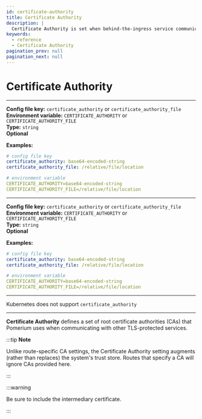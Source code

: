 ```yaml
---
id: certificate-authority
title: Certificate Authority
description: |
  Certificate Authority is set when behind-the-ingress service communication uses self-signed certificates.
keywords:
  - reference
  - Certificate Authority
pagination_prev: null
pagination_next: null
---
```



# Certificate Authority

<Tabs>
<TabItem value="Core" label="Core">

---

**Config file key:** `certificate_authority` or `certificate_authority_file` <br/>
**Environment variable:** `CERTIFICATE_AUTHORITY` or `CERTIFICATE_AUTHORITY_FILE` <br/>
**Type:** `string` <br/>
**Optional**

**Examples:**

```yaml
# config file key
certificate_authority: base64-encoded-string
certificate_authority_file: /relative/file/location

# environment variable
CERTIFICATE_AUTHORITY=base64-encoded-string
CERTIFICATE_AUTHORITY_FILE=/relative/file/location
```

</TabItem>
<TabItem value="Enterprise" label="Enterprise">

---

**Config file key:** `certificate_authority` or `certificate_authority_file` <br/>
**Environment variable:** `CERTIFICATE_AUTHORITY` or `CERTIFICATE_AUTHORITY_FILE` <br/>
**Type:** `string` <br/>
**Optional**

**Examples:**

```yaml
# config file key
certificate_authority: base64-encoded-string
certificate_authority_file: /relative/file/location

# environment variable
CERTIFICATE_AUTHORITY=base64-encoded-string
CERTIFICATE_AUTHORITY_FILE=/relative/file/location
```

</TabItem>
<TabItem value="Kubernetes" label="Kubernetes">

---

Kubernetes does not support `certificate_authority`

</TabItem>
</Tabs>

---

**Certificate Authority** defines a set of root certificate authorities (CAs) that Pomerium uses when communicating with other TLS-protected services.

:::tip **Note**

Unlike route-specific CA settings, the Certificate Authority setting augments (rather than replaces) the system's trust store. Routes that specify a CA will ignore CAs provided here.

:::

:::warning

Be sure to include the intermediary certificate.

:::
